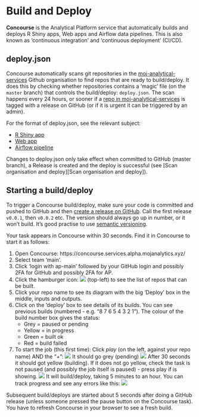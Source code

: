 # Build and Deploy {#build-and-deploy}

**Concourse** is the Analytical Platform service that automatically builds and deploys R Shiny apps, Web apps and Airflow data pipelines. This is also known as 'continuous integration' and 'continuous deployment' (CI/CD).

## deploy.json

Concourse automatically scans git repositories in the [moj-analytical-services](https://github.com/moj-analytical-services/) Github organisation to find repos that are ready to build/deploy.  It does this by checking whether repositories contains a 'magic' file (on the `master` branch) that controls the build/deploy: `deploy.json`. The scan happens every 24 hours, or sooner if a [repo in moj-analytical-services](https://github.com/moj-analytical-services) is tagged with a release on GitHub (or if it is urgent it can be triggered by an admin).

For the format of deploy.json, see the relevant subject:

* [R Shiny app](#rshiny-deploy)
* [Web app](https://moj-analytical-services.github.io/platform_user_guidance/deploying-a-static-web-app.html#deploy.json-1)
* [Airflow pipeline](https://moj-analytical-services.github.io/platform_user_guidance/data-pipelines.html#deploy.json)

Changes to deploy.json only take effect when committed to GitHub (master branch), a Release is created and the deploy is successful (see [Scan organisation and deploy][Scan organisation and deploy]).

## Starting a build/deploy

To trigger a Concourse build/deploy, make sure your code is committed and pushed to GitHub and then [create a release on GitHub](https://help.github.com/articles/creating-releases/). Call the first release `v0.0.1`, then `v0.0.2` etc. The version should always go up in number, or it won't build. It's good practise to use [semantic versioning](https://semver.org/).

Your task appears in Concourse within 30 seconds. Find it in Concourse to start it as follows:

1. Open Concourse: https://concourse.services.alpha.mojanalytics.xyz/
2. Select team 'main'.
3. Click 'login with ap-main' followed by your GitHub login and possibly 2FA for GitHub and possibly 2FA for AP.
4. Click the hamburger icon: ![](images/build_and_deploy/concourse_menu.png) (top-left) to see the list of repos that can be built.
5. Click your repo name to see its diagram with the big 'Deploy' box in the middle, inputs and outputs.
6. Click on the 'deploy' box to see details of its builds. You can see previous builds (numbered - e.g. "8 7 6 5 4 3 2 1"). The colour of the build number box gives the status:
    * Grey = paused or pending
    * Yellow = in progress
    * Green = built ok
    * Red = build failed
7. To start the job (this first time): Click *play* (on the left, against your repo name) AND the "*+*":
   ![](images/build_and_deploy/concourse_new_build.png)
   It should go grey (pending)
   ![](images/build_and_deploy/concourse_pending.png)
   After 30 seconds it should got yellow (building). If it does not go yellow, check the task is not paused (and possibly the job itself is paused) - press play if is showing.
   ![](images/build_and_deploy/concourse_in_progress.png)
   It will build/deploy, taking 5 minutes to an hour. You can track progress and see any errors like this:
   ![](images/build_and_deploy/concourse_error.png)

Subsequent build/deploys are started about 5 seconds after doing a GitHub release (unless someone pressed the pause button on the Concourse task). You have to refresh Concourse in your browser to see a fresh build.
